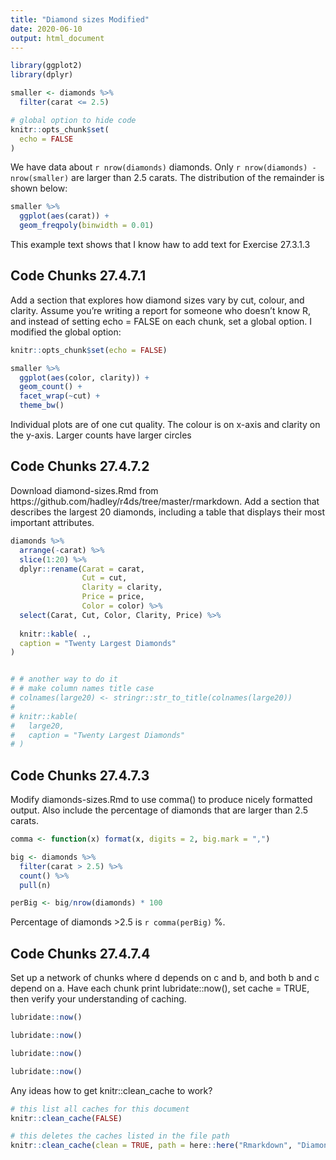 ```yaml
---
title: "Diamond sizes Modified"
date: 2020-06-10
output: html_document
---
```


```r
library(ggplot2)
library(dplyr)

smaller <- diamonds %>% 
  filter(carat <= 2.5)

# global option to hide code
knitr::opts_chunk$set(
  echo = FALSE
)
```

We have data about `r nrow(diamonds)` diamonds. Only `r nrow(diamonds) - nrow(smaller)` are larger than 2.5 carats. The distribution of the remainder is shown below:

```r
smaller %>% 
  ggplot(aes(carat)) + 
  geom_freqpoly(binwidth = 0.01)
```

This example text shows that I know haw to add text for Exercise 27.3.1.3

## Code Chunks 27.4.7.1

Add a section that explores how diamond sizes vary by cut, colour, and clarity. Assume you’re writing a report for someone who doesn’t know R, and instead of setting echo = FALSE on each chunk, set a global option. I modified the global option:
```r
knitr::opts_chunk$set(echo = FALSE)
```

```r

smaller %>% 
  ggplot(aes(color, clarity)) + 
  geom_count() +
  facet_wrap(~cut) +
  theme_bw()


```

Individual plots are of one cut quality. The colour is on x-axis and clarity on the y-axis. Larger counts have larger circles

## Code Chunks 27.4.7.2

Download diamond-sizes.Rmd from https://github.com/hadley/r4ds/tree/master/rmarkdown. Add a section that describes the largest 20 diamonds, including a table that displays their most important attributes.

```r

diamonds %>% 
  arrange(-carat) %>%
  slice(1:20) %>%
  dplyr::rename(Carat = carat,
                Cut = cut,
                Clarity = clarity,
                Price = price,
                Color = color) %>%
  select(Carat, Cut, Color, Clarity, Price) %>%
  
  knitr::kable( ., 
  caption = "Twenty Largest Diamonds"
)


# # another way to do it
# # make column names title case
# colnames(large20) <- stringr::str_to_title(colnames(large20))
# 
# knitr::kable(
#   large20, 
#   caption = "Twenty Largest Diamonds"
# )

```

## Code Chunks 27.4.7.3

Modify diamonds-sizes.Rmd to use comma() to produce nicely formatted output. Also include the percentage of diamonds that are larger than 2.5 carats.
```r

comma <- function(x) format(x, digits = 2, big.mark = ",")

big <- diamonds %>%
  filter(carat > 2.5) %>%
  count() %>%
  pull(n)

perBig <- big/nrow(diamonds) * 100


```

Percentage of diamonds >2.5 is `r comma(perBig)` %.

## Code Chunks 27.4.7.4
Set up a network of chunks where d depends on c and b, and both b and c depend on a. Have each chunk print lubridate::now(), set cache = TRUE, then verify your understanding of caching.
```r
lubridate::now()

```

```r

lubridate::now()

```

```r
lubridate::now()

```

```r
lubridate::now()

```

Any ideas how to get knitr::clean_cache to work?

```r

# this list all caches for this document
knitr::clean_cache(FALSE)

# this deletes the caches listed in the file path
knitr::clean_cache(clean = TRUE, path = here::here("Rmarkdown", "DiamondSizes_cache"))
```

